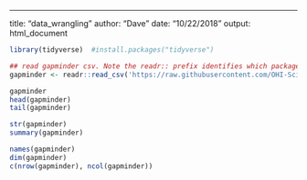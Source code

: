 ---
title: "data_wrangling"
author: "Dave"
date: "10/22/2018"
output: html_document


```r
library(tidyverse)  #install.packages("tidyverse")
```

```r
## read gapminder csv. Note the readr:: prefix identifies which package it's in
gapminder <- readr::read_csv('https://raw.githubusercontent.com/OHI-Science/data-science-training/master/data/gapminder.csv')
```
```r
gapminder
head(gapminder)
tail(gapminder)

str(gapminder)
summary(gapminder)

names(gapminder)
dim(gapminder)
c(nrow(gapminder), ncol(gapminder))

```

